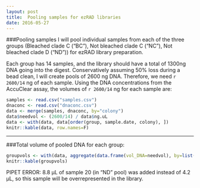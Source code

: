 ```yaml
---
layout: post
title:  Pooling samples for ezRAD libraries
date: 2016-05-27
---
```


###Pooling samples
I will pool individual samples from each of the three groups (Bleached clade C ("BC"), Not bleached clade C ("NC"), Not bleached clade D ("ND")) for ezRAD library preparation. 

Each group has 14 samples, and the library should have a total of 1300ng DNA going into the digest. Conservatively assuming 50% loss during a bead clean, I will create pools of 2600 ng DNA. Therefore, we need `r 2600/14` ng of each sample. Using the DNA concentrations from the AccuClear assay, the volumes of `r 2600/14` ng for each sample are: 

```r
samples <- read.csv("samples.csv")
dnaconc <- read.csv("dnaconc.csv")
data <- merge(samples, dnaconc, by="colony")
data$needvol <- (2600/14) / data$ng.uL
data <- with(data, data[order(group, sample.date, colony), ])
knitr::kable(data, row.names=F)
```
  
***  

###Total volume of pooled DNA for each group:
```r
groupvols <- with(data, aggregate(data.frame(vol_DNA=needvol), by=list(group=group), FUN=sum))
knitr::kable(groupvols)
```

PIPET ERROR: 8.8 µL of sample 20 (in "ND" pool) was added instead of 4.2 µL, so this sample will be overrepresented in the library.